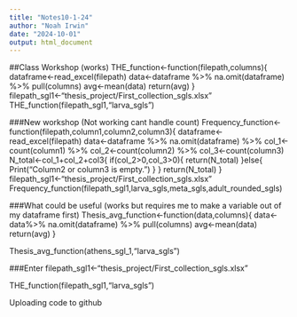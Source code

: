 ```yaml
---
title: "Notes10-1-24"
author: "Noah Irwin"
date: "2024-10-01"
output: html_document
---
```





##Class Workshop (works)
 THE_function<-function(filepath,columns){
     dataframe<-read_excel(filepath)
    data<-dataframe %>% 
         na.omit(dataframe) %>% 
        pull(columns)
    avg<-mean(data)
    return(avg)
}
filepath_sgl1<-"thesis_project/First_collection_sgls.xlsx"
THE_function(filepath_sgl1,"larva_sgls")

###New workshop (Not working cant handle count)
 Frequency_function<-function(filepath,column1,column2,column3){
     dataframe<-read_excel(filepath)
    data<-dataframe %>% 
         na.omit(dataframe) %>%
        col_1<-count(column1) %>% 
        col_2<-count(column2) %>% 
        col_3<-count(column3)
       N_total<-col_1+col_2+col3{
       if(col_2>0,col_3>0){
       return(N_total)
}else{
Print("Column2 or column3 is empty.")
}
}
    return(N_total)
}
filepath_sgl1<-"thesis_project/First_collection_sgls.xlsx"
Frequency_function(filepath_sgl1,larva_sgls,meta_sgls,adult_rounded_sgls)

###What could be useful (works but requires me to make a variable out of my dataframe first)
Thesis_avg_function<-function(data,columns){
    data<-data%>% 
        na.omit(dataframe) %>% 
        pull(columns)
    avg<-mean(data)
    return(avg)
}

Thesis_avg_function(athens_sgl_1,"larva_sgls")

###Enter
filepath_sgl1<-"thesis_project/First_collection_sgls.xlsx"

THE_function(filepath_sgl1,"larva_sgls")


Uploading code to github

